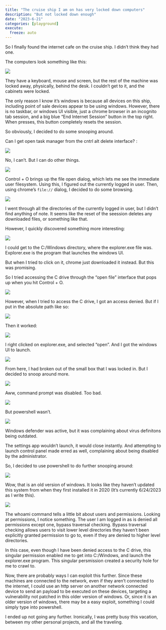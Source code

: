 ```yaml
---
title: "The cruise ship I am on has very locked down computers"
description: "But not locked down enough"
date: "2023-6-21"
categories: [playground]
execute:
  freeze: auto
---
```


So I finally found the internet cafe on the cruise ship. I didn't think they had one.

The computers look something like this:

![](images/intro.jpg)

They have a keyboard, mouse and screen, but the rest of the machine was locked away, physically, behind the desk. I couldn't get to it, and the cabinets were locked. 

The only reason I know it's windows is because all devices on this ship, including point of sale devices appear to be using windows. However, there is no taskbar, or windows UI visible, just a chrome browser in an incognito tab session, and a big blue "End Internet Session" button in the top right. When presses, this button completely resets the session.

So obviously, I decided to do some snooping around.

Can I get open task manager from the cntrl alt delete interface? :

![](images/cntraltdel.jpg)

No, I can't. But I can do other things.

![](images/snooping.jpg)

Control + O brings up the file open dialog, which lets me see the immediate user filesystem. Using this, I figured out the currently logged in user. Then, using chrome's `file://` dialog, I decided to do some browsing.

![](images/useris.jpg)

I went through all the directories of the currently logged in user, but I didn't find anything of note. It seems like the reset of the seession deletes any downloaded files, or something like that.

However, I quickly discovered something more interesting:

![](images/chromewindows.jpg)

I could get to the C:/Windows directory, where the explorer.exe file was. Explorer.exe is the program that launches the windows UI.

But when I tried to click on it, chrome just downloaded it instead. But this was promising.

So I tried accessing the C drive through the "open file" interface that pops up when you hit Control + O.

![](images/cdenied.jpg)

However, when I tried to access the C drive, I got an access denied. But if I put in the absolute path like so:

![](images/absfilepath.jpg)

Then it worked:

![](images/explorer.jpg)

I right clicked on explorer.exe, and selected "open". And I got the windows UI to launch. 

![](images/windowsui.jpg)

From here, I had broken out of the small box that I was locked in. But I decided to snoop around more. 

![](images/noprompt.jpg)

Aww, command prompt was disabled. Too bad. 

![](images/powershell.jpg)

But powershell wasn't.

![](images/antivirus.jpg)

Windows defender was active, but it was complaining about virus definitons being outdated. 

The settings app wouldn't launch, it would close instantly. And attempting to launch control panel made erred as well, complaining about being disabled by the administrator.

So, I decided to use powershell to do further snooping around:

![](images/systeminfo.jpg)

Wow, that is an old version of windows. It looks like they haven't updated this system from when they first installed it in 2020 (It's currently 6/24/2023 as I write this).


![](images/whoami.jpg)

The whoami command tells a little bit about users and permissions. Looking at permissions, I notice something. The user I am logged in as is denied all permissions except one, bypass traversal checking. Bypass traversal checking allows users to visit lower level directories they haven't been explicitly granted permission to go to, even if they are denied to higher level directories. 

In this case, even though I have been denied access to the C drive, this singular permission enabled me to get into C:/Windows, and launch the explorer.exe program. This singular persmission created a security hole for me to crawl to. 

Now, there are probably ways I can exploit this further. Since these machines are connected to the network, even if they aren't connected to the internet, I could use an http server on another network connected device to send an payload to be executed on these devices, targeting a vulnerability not patched in this older version of windows. Or, since it is an older version of windows, there may be a easy exploit, something I could simply type into powershell. 

I ended up not going any further. Ironically, I was pretty busy this vacation, between my other personal projects, and all the traveling. 